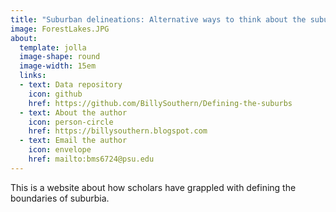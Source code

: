 ```yaml
---
title: "Suburban delineations: Alternative ways to think about the suburban form"
image: ForestLakes.JPG
about:
  template: jolla
  image-shape: round
  image-width: 15em
  links: 
  - text: Data repository
    icon: github
    href: https://github.com/BillySouthern/Defining-the-suburbs
  - text: About the author
    icon: person-circle
    href: https://billysouthern.blogspot.com
  - text: Email the author
    icon: envelope
    href: mailto:bms6724@psu.edu
---
```


This is a website about how scholars have grappled with defining the boundaries of suburbia.
